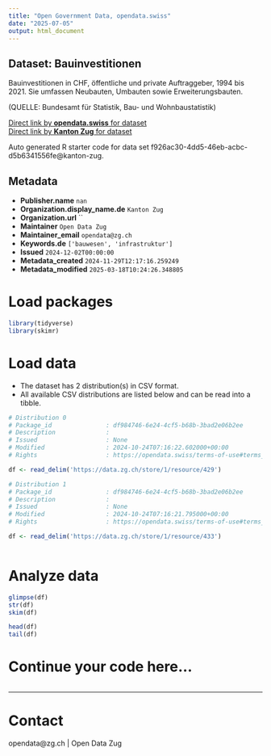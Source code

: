 ```yaml
---
title: "Open Government Data, opendata.swiss"
date: "2025-07-05"
output: html_document
---
```


## Dataset: Bauinvestitionen

Bauinvestitionen in CHF, öffentliche und private Auftraggeber, 1994 bis 2021.
Sie umfassen Neubauten, Umbauten sowie Erweiterungsbauten.

(QUELLE: Bundesamt für Statistik, Bau- und Wohnbaustatistik)

[Direct link by **opendata.swiss** for dataset](https://opendata.swiss/de/dataset/bauinvestitionen)<br>
[Direct link by **Kanton Zug** for dataset](https://www.zg.ch/behoerden/gesundheitsdirektion/statistikfachstelle/themen/09bau-und-wohnungswesen/bautaetigkeit-1)

Auto generated R starter code for data set f926ac30-4dd5-46eb-acbc-d5b6341556fe@kanton-zug.

## Metadata

- **Publisher.name** `nan`
- **Organization.display_name.de** `Kanton Zug`
- **Organization.url** ``
- **Maintainer** `Open Data Zug`
- **Maintainer_email** `opendata@zg.ch`
- **Keywords.de** `['bauwesen', 'infrastruktur']`
- **Issued** `2024-12-02T00:00:00`
- **Metadata_created** `2024-11-29T12:17:16.259249`
- **Metadata_modified** `2025-03-18T10:24:26.348805`


# Load packages

```r

library(tidyverse)
library(skimr)

```

# Load data

-   The dataset has 2 distribution(s) in CSV format.
-   All available CSV distributions are listed below and can be read into a tibble.

```r

# Distribution 0
# Package_id               : df984746-6e24-4cf5-b68b-3bad2e06b2ee
# Description              : 
# Issued                   : None
# Modified                 : 2024-10-24T07:16:22.602000+00:00
# Rights                   : https://opendata.swiss/terms-of-use#terms_open

df <- read_delim('https://data.zg.ch/store/1/resource/429')

# Distribution 1
# Package_id               : df984746-6e24-4cf5-b68b-3bad2e06b2ee
# Description              : 
# Issued                   : None
# Modified                 : 2024-10-24T07:16:21.795000+00:00
# Rights                   : https://opendata.swiss/terms-of-use#terms_open

df <- read_delim('https://data.zg.ch/store/1/resource/433')



```

# Analyze data

```r

glimpse(df)
str(df)
skim(df)

head(df)
tail(df)

```

# Continue your code here...

```r

```

------------------------------------------------------------------------

# Contact

opendata@zg.ch | Open Data Zug
